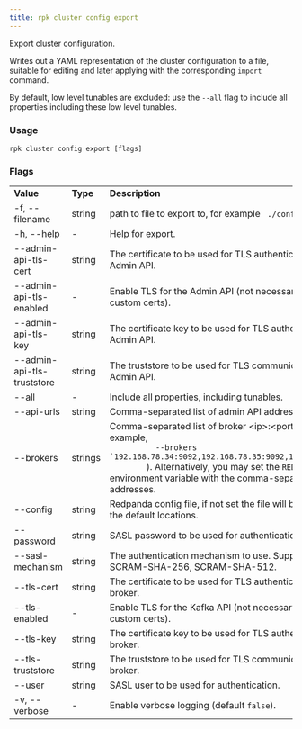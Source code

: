 ```yaml
---
title: rpk cluster config export
---
```


<head>
  <meta name="title" content="rpk cluster config export | Redpanda Docs" />
  <meta name="description" content="rpk cluster config export" />
</head>

Export cluster configuration.

Writes out a YAML representation of the cluster configuration to a file,
suitable for editing and later applying with the corresponding `import`
command.

By default, low level tunables are excluded: use the `--all` flag
to include all properties including these low level tunables.

### Usage

```
rpk cluster config export [flags]
```

### Flags

<table>
  <tbody>
    <tr>
      <td>
        <strong> Value</strong>
      </td>
      <td>
        <strong> Type</strong>
      </td>
      <td>
        <strong> Description</strong>
      </td>
    </tr>
    <tr>
      <td>-f, --filename</td>
      <td>string</td>
      <td>
        path to file to export to, for example <code> ./config.yml</code>
      </td>
    </tr>
    <tr>
      <td>-h, --help</td>
      <td>-</td>
      <td> Help for export.</td>
    </tr>
    <tr>
      <td>--admin-api-tls-cert</td>
      <td>string</td>
      <td>
        The certificate to be used for TLS authentication with the Admin API.
      </td>
    </tr>
    <tr>
      <td>--admin-api-tls-enabled</td>
      <td>-</td>
      <td>
        Enable TLS for the Admin API (not necessary if specifying custom certs).
      </td>
    </tr>
    <tr>
      <td>--admin-api-tls-key</td>
      <td>string</td>
      <td>
        The certificate key to be used for TLS authentication with the Admin
        API.
      </td>
    </tr>
    <tr>
      <td>--admin-api-tls-truststore</td>
      <td>string</td>
      <td>
        The truststore to be used for TLS communication with the Admin API.
      </td>
    </tr>
    <tr>
      <td>--all</td>
      <td>-</td>
      <td> Include all properties, including tunables.</td>
    </tr>
    <tr>
      <td>--api-urls</td>
      <td>string</td>
      <td> Comma-separated list of admin API addresses (&lt;ip&gt;:&lt;port&gt;).</td>
    </tr>
    <tr>
      <td>--brokers</td>
      <td>strings</td>
      <td>
        Comma-separated list of broker &lt;ip&gt;:&lt;port&gt; pairs (for example,
        <code>
          --brokers `192.168.78.34:9092,192.168.78.35:9092,192.179.23.54:9092`
        </code>
        ). Alternatively, you may set the <code>REDPANDA_BROKERS</code>
        environment variable with the comma-separated list of broker addresses.
      </td>
    </tr>
    <tr>
      <td>--config</td>
      <td>string</td>
      <td>
        Redpanda config file, if not set the file will be searched for in the
        default locations.
      </td>
    </tr>
    <tr>
      <td>--password</td>
      <td>string</td>
      <td> SASL password to be used for authentication.</td>
    </tr>
    <tr>
      <td>--sasl-mechanism</td>
      <td>string</td>
      <td>
        The authentication mechanism to use. Supported values: SCRAM-SHA-256,
        SCRAM-SHA-512.
      </td>
    </tr>
    <tr>
      <td>--tls-cert</td>
      <td>string</td>
      <td>
        The certificate to be used for TLS authentication with the broker.
      </td>
    </tr>
    <tr>
      <td>--tls-enabled</td>
      <td>-</td>
      <td>
        Enable TLS for the Kafka API (not necessary if specifying custom certs).
      </td>
    </tr>
    <tr>
      <td>--tls-key</td>
      <td>string</td>
      <td>
        The certificate key to be used for TLS authentication with the broker.
      </td>
    </tr>
    <tr>
      <td>--tls-truststore</td>
      <td>string</td>
      <td> The truststore to be used for TLS communication with the broker.</td>
    </tr>
    <tr>
      <td>--user</td>
      <td>string</td>
      <td> SASL user to be used for authentication.</td>
    </tr>
    <tr>
      <td>-v, --verbose</td>
      <td>-</td>
      <td>
        Enable verbose logging (default <code>false</code>).
      </td>
    </tr>
  </tbody>
</table>
